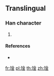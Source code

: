 {{character info/new}}
==Translingual==

===Han character===
{{Han char|rn=96|rad=玉|as=08|sn=12|four=|canj=MGC}}

# {{defn|Han|sort=玉08}}

====References====
* {{Han ref|kx=0736.081|hdz=21122.101|uh=743B|ud=29755}}

[[fr:琻]]
[[pl:琻]]
[[th:琻]]
[[zh:琻]]